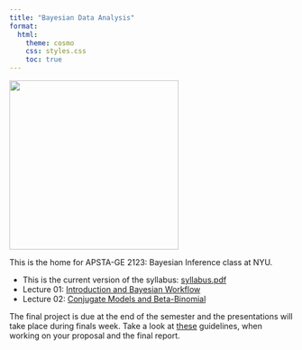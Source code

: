 ```yaml
---
title: "Bayesian Data Analysis"
format:
  html:
    theme: cosmo
    css: styles.css
    toc: true
---
```


![](bayes-course/dalle-fish.png){fig-align="center" width="300"}

This is the home for APSTA-GE 2123: Bayesian Inference class at NYU.

-   This is the current version of the syllabus: [syllabus.pdf](bayes-course/syllabus.pdf)
-   Lecture 01: [Introduction and Bayesian Workflow](bayes-course/01-lecture/01-lecture.html)
-   Lecture 02: [Conjugate Models and Beta-Binomial](bayes-course/02-lecture/02-lecture.html)

The final project is due at the end of the semester and the presentations will take place during finals week. Take a look at [these](bayes-course/project-template.pdf) guidelines, when working on your proposal and the final report.
